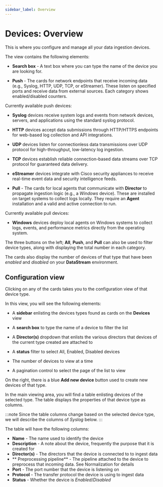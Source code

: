 ```yaml
---
sidebar_label: Overview
---
```


# Devices: Overview

This is where you configure and manage all your data ingestion devices.

The view contains the following elements:

- **Search box** - A text box where you can type the name of the device you are looking for.

- **Push** - The cards for network endpoints that receive incoming data (e.g., Syslog, HTTP, UDP, TCP, or eStreamer). These listen on specified ports and receive data from external sources. Each category shows enabled/disabled counters.

Currently available push devices:

- <Topic id="devices-syslog">**Syslog**</Topic> devices receive system logs and events from network devices, servers, and applications using the standard syslog protocol.

- <Topic id="devices-http">**HTTP**</Topic> devices accept data submissions through HTTP/HTTPS endpoints for web-based log collection and API integrations.

- <Topic id="devices-udp">**UDP**</Topic> devices listen for connectionless data transmissions over UDP protocol for high-throughput, low-latency log ingestion.

- <Topic id="devices-tcp">**TCP**</Topic> devices establish reliable connection-based data streams over TCP protocol for guaranteed data delivery.

- <Topic id="devices-estreamer">**eStreamer**</Topic> devices integrate with Cisco security appliances to receive real-time event data and security intelligence feeds.

- **Pull** - The cards for local agents that communicate with **Director** to propagate ingestion logic (e.g., a _Windows_ device). These are installed on target systems to collect logs locally. They require an **Agent** installation and a valid and active connection to run.

Currently available pull devices:

- <Topic id="devices-windows">**Windows**</Topic> devices deploy local agents on Windows systems to collect logs, events, and performance metrics directly from the operating system.

The three buttons on the left; **All**, **Push**, and **Pull**  can also be used to filter device types, along with displaying the total number in each category.

The cards also display the number of devices of that type that have been _enabled_ and _disabled_ on your **DataStream** environment.

## Configuration view

Clicking on any of the cards takes you to the configuration view of that device type.

In this view, you will see the following elements:

- A **sidebar** enlisting the devices types found as cards on the **Devices** view

- A **search box** to type the name of a device to filter the list

- A **Director(s)** dropdown that enlists the various directors that devices of the current type created are attached to

- A **status** filter to select All, Enabled, Disabled devices

- The number of devices to view at a time

- A pagination control to select the page of the list to view

On the right, there is a blue **Add new device** button used to create new devices of that type.

In the main viewing area, you will find a table enlisting devices of the selected type. The table displays the properties of that device type as columns.

:::note
Since the table columns change based on the selected device type, we will describe the columns of _Syslog_ below.
:::

The table will have the following columns:

- **Name** - The name used to identify the device
- **Description** - A note about the device, frequently the purpose that it is created for
- **Director(s)** - The directors that the device is connected to to ingest data
- ** Preprocessing pipeline** - The pipeline attached to the device to preprocess that incoming data. See <Topic id="normalization">Normalization</Topic> for details
- **Port** - The port number that the device is listening on
- **Protocol** - The transfer protocol the device is using to ingest data
- **Status** - Whether the device is _Enabled_/_Disabled_
